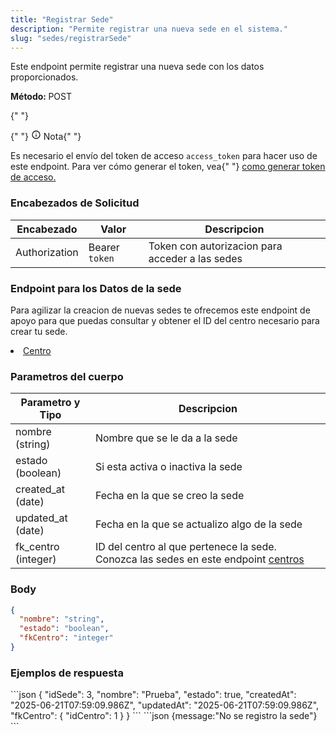 ```yaml
---
title: "Registrar Sede"
description: "Permite registrar una nueva sede en el sistema."
slug: "sedes/registrarSede"
---
```



Este endpoint permite registrar una nueva sede con los datos proporcionados.

<p>
  <strong>Método: </strong>
  <span class="sl-badge caution small astro-avdet4wd">POST</span>
</p>

<Tabs>
  <TabItem label="Endpoint">
    <ApiEndpoint url={`${API_BASE_URL}/sedes`} />
  </TabItem>
</Tabs>
<aside aria-label="Nota" class="starlight-aside starlight-aside--note">
  {" "}
  <p class="starlight-aside__title" aria-hidden="true">
    {" "}
    <svg
      aria-hidden="true"
      class="starlight-aside__icon astro-c6vsoqas"
      width="16"
      height="16"
      viewBox="0 0 24 24"
      fill="currentColor"
      style="--sl-icon-size: 1em;"
    >
      <path d="M12 11a1 1 0 0 0-1 1v4a1 1 0 0 0 2 0v-4a1 1 0 0 0-1-1Zm.38-3.92a1 1 0 0 0-.76 0 1 1 0 0 0-.33.21 1.15 1.15 0 0 0-.21.33 1 1 0 0 0 .21 1.09c.097.088.209.16.33.21A1 1 0 0 0 13 8a1.05 1.05 0 0 0-.29-.71 1 1 0 0 0-.33-.21ZM12 2a10 10 0 1 0 0 20 10 10 0 0 0 0-20Zm0 18a8 8 0 1 1 0-16.001A8 8 0 0 1 12 20Z"></path>
    </svg>
    Nota{" "}
  </p>
  Es necesario el envío del token de acceso <code>access_token</code> para hacer
  uso de este endpoint. Para ver cómo generar el token, vea{" "}
  <a href="/usuarios/login">como generar token de acceso.</a>
</aside>

<h3>Encabezados de Solicitud</h3>

| Encabezado    | Valor          | Descripcion                                     |
| ------------- | -------------- | ----------------------------------------------- |
| Authorization | Bearer `token` | Token con autorizacion para acceder a las sedes |

<h3>Endpoint para los Datos de la sede</h3>

Para agilizar la creacion de nuevas sedes te ofrecemos este endpoint de apoyo para que puedas consultar y obtener el ID del centro necesario para crear tu sede.

<li>
  <a href="/centros/listarCentros">Centro</a>
</li>

<h3>Parametros del cuerpo</h3>

| Parametro y Tipo    | Descripcion                                                                                                              |
| ------------------- | ------------------------------------------------------------------------------------------------------------------------ |
| nombre (string)     | Nombre que se le da a la sede                                                                                            |
| estado (boolean)    | Si esta activa o inactiva la sede                                                                                        |
| created_at (date)   | Fecha en la que se creo la sede                                                                                          |
| updated_at (date)   | Fecha en la que se actualizo algo de la sede                                                                             |
| fk_centro (integer) | ID del centro al que pertenece la sede. Conozca las sedes en este endpoint <a href="/centros/listarCentros">centros</a> |

### Body

```json
{
  "nombre": "string",
  "estado": "boolean",
  "fkCentro": "integer"
}
```

<h3>Ejemplos de respuesta</h3>

<Tabs>
  <TabItem label="Status 201">
  ```json
  {
    "idSede": 3,
    "nombre": "Prueba",
    "estado": true,
    "createdAt": "2025-06-21T07:59:09.986Z",
    "updatedAt": "2025-06-21T07:59:09.986Z",
    "fkCentro": {
        "idCentro": 1
    }
}
  ```
  </TabItem>

  <TabItem label="Status 400">
  ```json
  {message:"No se registro la sede"}
  ```
  </TabItem>
</Tabs>
